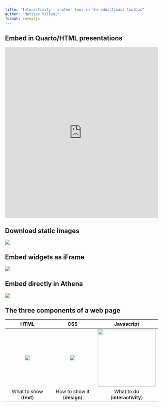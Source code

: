 ```yaml
---
title: "Interactivity - another tool in the educational toolbox"
author: "Mattias Villani"
format: revealjs
---
```


## Embed in Quarto/HTML presentations

```{=html}
<iframe width="100%" height="564" frameborder="0"
  src="https://observablehq.com/embed/@mattiasvillani/distribution-of-the-maximum?cells=viewof+inputs%2Cviewof+distrinputs%2Cbothplots"></iframe>
```

## Download static images

![](figs/download_png.gif)

## Embed widgets as iFrame

![](figs/embed_iframe.gif)

## Embed directly in Athena

![](figs/athena.gif)

## The three components of a web page

| HTML | CSS | Javascript |
|:----------------------:|:----------------------:|:----------------------:|
| ![](figs/html.png) | ![](figs/css.png) | ![](figs/js.png){width="190"} |
| What to show (**text**) | How to show it (**design**) | What to do (**interactivity**) |
